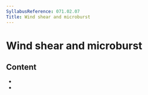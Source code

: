 ```yaml
---
SyllabusReference: 071.02.07
Title: Wind shear and microburst
---
```


# Wind shear and microburst

## Content

- <Link href="071.02.07.01" />
- <Link href="071.02.07.02" />
